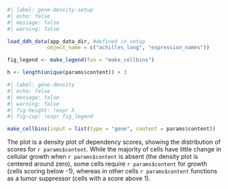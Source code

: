 ```r
#| label: gene-density-setup
#| echo: false
#| message: false
#| warning: false

load_ddh_data(app_data_dir, #defined in setup
             object_name = c("achilles_long", "expression_names"))

fig_legend <- make_legend(fun = "make_cellbins")

h <- length(unique(params$content)) + 3
```

```r
#| label: gene-density
#| echo: false
#| message: false
#| warning: false
#| fig-height: !expr h
#| fig-cap: !expr fig_legend

make_cellbins(input = list(type = "gene", content = params$content))

```
The plot is a density plot of dependency scores, showing the distribution of scores for `r params$content`. While the majority of cells have little change in cellular growth when `r params$content` is absent (the density plot is centered around zero), some cells require `r params$content` for growth (cells scoring below -1), whereas in other cells `r params$content` functions as a tumor suppressor (cells with a score above 1).  